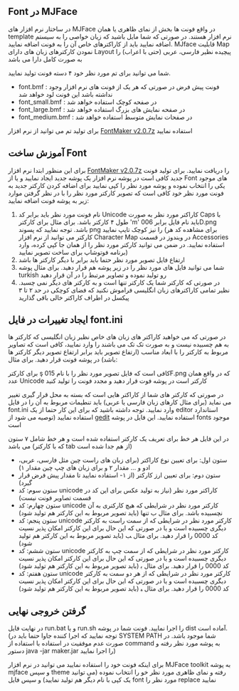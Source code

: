 == Font در MJFace ==
در ساختار نرم افزار های MJFace در واقع فونت ها بخش از نمای ظاهری یا همان template نرم افزار هستند. در صورتی که شما مایل باشید که زیان خواصی را به سیستم اضافه نمایید باید از کاراکترهای خاص آن را به فونت اضافه نمایید. MJface قابلیت Map نمودن کارکترهای زبان های دارای Layout پیچیده نظیر فارسی، عربی (حتی با اعراب)‌ را به صورت کامل دارا می باشد

شما می توانید برای تم مورد نظر خود ۴ دسته فونت تولید نمایید.
* font.bmf : فونت پیش فرض در صورتی که هر یک از فونت های نرم افزار وجود نداشته باشد این فونت لود خواهد شد
*font_small.bmf :‌ در صفحه کوچک استفاده خواهد شد
*font_large.bmf :‌ در صفحه نمایش های بزرگ استفاده خواهد شد 
*font_medium.bmf :‌ در صفحات نمایش متوسط استفاده خواهد شد

برای تولید تم می توانید از نرم افزار [http://abdollahpour.github.io/files/FontMaker2.zip FontMaker v2.0.7z] استفاده نمایید


== آموزش ساخت Font ==
برای این منظور ابتدا نرم افزار [http://abdollahpour.github.io/files/FontMaker2.zip FontMaker v2.0.7z] را دریافت نمایید. برای تولید فونت جدید کافی است در پوشه نرم افزار یک پوشه جدید ایجاد نمایید و یا از Font های موجود یکی را انتخاب نموده و پوشه مورد نظر را کپی نمایید
برای اضافه کردن کارکتر جدید به فونت مورد نظر خود کافی است که تصویر کارکتر مورد نظر را با در نظر گرفتن موارد زیر به پوشه فونت اضافه نمایید:

# نام فونت مورد نظر باید برابر کد Unicode کاراکتر مورد نظر به صورت Caps با طول ۴ کارکتر باشد. برای مثال برای کارکتر 'm' باید نام فایل برابر 006D.png باشد. توجه نمایید که پسوند png را نیز کوچک تایپ نمایید (برای مشاهده کد هر کارکتر می توانید از نرم افزار Character Map در ویندوز در قسمت Accessories استفاده نمایید. در ضمن می توانید کارکتر مورد نظر را از همان جا کپی کرده، وارد برنامه فوتوشاپ برای ساخت تصویر نمایید)
# ارتفاع فایل تصویر مورد نظر حتما باید برابر با دیگر کارکتر ها باشد
# شما می توانید فایل های مورد نظر را در زیر پوشه هم قرار دهید. برای مثال پوشه turkish رو تولید نموده و تصاویر مرتبط را در آن قرار دهید
# در صورتی که کارکتر شما یک کارکتر تنها است و به کارکتر های دیگر نمی چسبد. نظیر تمامی کاراکترهای زبان انگلیسی فراموش نکنید که فضای کوچکی در حد ۲ تا ۳ پیکسل در اطراف کاراکتر خالی باقی گذارید


== ایجاد تغییرات در فایل font.ini ==
در صورتی که می خواهید کاراکتر های زبان های خاص نظیر زبان انگلیسی که کارکتر ها به هم چسبیده نیست و به صورت تک تک می باشند را وارد نمایید، کافی است که تصاویر مربوط به کارکتر را با ابعاد مناسب (ارتفاع تصویر باید برابر ارتفاع تصویر دیگر کارکتر ها باشد) در پوشه فونت قرار دهید. برای مثال:

برای کارکتر ş کافی است که فایل تصویر مورد نظر را با نام 015F.png که در واقع همان عدد Unicode کارکتر است در پوشه فوت قرار دهید و مجدد فونت را تولید کنید


در صورتی که کارکتر های شما از کاراکتر هایی است که بسته به محل قرار گیری تغییر می نماید (برای مثال کارهای زبان فارسی یا عربی)‌ باید تنطیمات مربوط به آن را در فایل font.ini وارد نمایید. توجه داشته باشید که برای این کار حتما از یک editor استاندارد استفاده نمایید (توصیه می شود از [http://live.gnome.org/Gedit/Windows gedit] استفاده نمایید. این فایل در پوشه fonts موجود است

در این فایل هر خط برای تعریف یک کارکتر استفاده شده است و هر خط شامل ۷ ستون می باشد (که با کارکتر tab از هم جدا شده است)
* ستون اول: برای تعیین نوع کاراکتر (برای زبان های راست چین مثل فارسی، عربی، ادو و ... مقدار ۲ و برای زبان های چپ چین مقدار ۱)
* ستون دوم:‌ برای تعیین ارز کارکتر (از ۱- استفاده نمایید تا مقدار پیش فرض قرار گیرد)
* ستون سوم:‌ کد unicode کاراکتر مورد نظر (نیاز به تولید عکس برای این کد در قسمت تصاویر فونت نیست)
* ستون چهارم: کد unicode کارکتر مورد نظر در شرایطی که هیچ کارکتری به آن نچسبیده باشد. برای مثال ب تنها (باید تصویر مربوط به این کارکتر هم تولید شود)
* ستون پنجم: کد unicode کارکتر مورد نظر در شرایطی که از سمت راست به کارکتر دیگری چسبیده است و یا در صورتی که این حال برای این کارکتر امکان پذیر نسیت کد 0000 را قرار دهید. برای مثال ﺐ (باید تصویر مربوط به این کارکتر هم تولید شود)
* ستون ششم: کد unicode کارکتر مورد نظر در شرایطی که از سمت چپ به کارکتر دیگری چسبیده است و یا در صورتی که این حال برای این کارکتر امکان پذیر نسیت کد 0000 را قرار دهید. برای مثال ﺑ (باید تصویر مربوط به این کارکتر هم تولید شود)
* ستون هفتم: کد unicode کارکتر مورد نظر در شرایطی که از هر دو سمت به کارکتر دیگری چسبیده است و یا در صورتی که این حال برای این کارکتر امکان پذیر نسیت کد 0000 را قرار دهید. برای مثال ﺒ (باید تصویر مربوط به این کارکتر هم تولید شود)

== گرفتن خروجی نهایی ==

در نهایت فایل run.bat و یا run.sh را اجرا نمایید. فونت شما در پوشه dist آماده است. (توجه نمایید که اجرا کننده جاوا حتما باید در SYSTEM PATH شما موجود باشد. در صورت عدم موفقیت در استفاده با استفاده از command به پوشه مورد نظر رفته و دستور java -jar maker.jar را اجرا نمایید)

برای اینکه فونت خود را استفاده نمایید می توانید در نرم افزار MJFace toolkit به پوشه mjface و سپس theme رفته و نمای ظاهری مورد نظر خو را انتخاب نموده (می توانید یک کپی با نام دیگر هم تولید نمایید)‌ و سپس فایل font مورد نظر را replace نمایید
